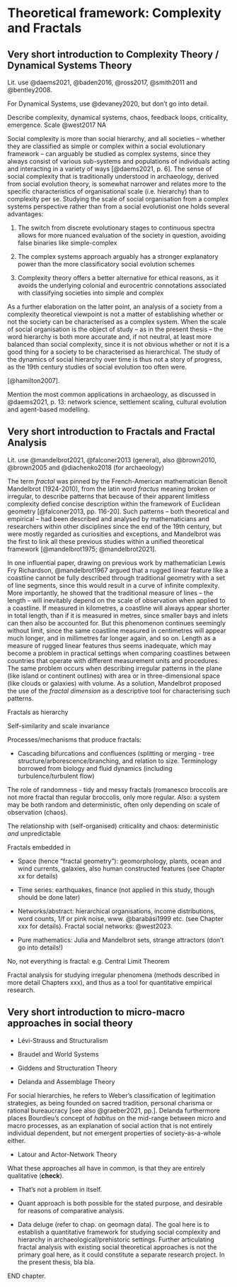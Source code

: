 # Theoretical framework: Complexity and Fractals {#theory}

## Very short introduction to Complexity Theory / Dynamical Systems Theory

Lit. use @daems2021, @baden2016, @ross2017, @smith2011 and @bentley2008.

For Dynamical Systems, use @devaney2020, but don't go into detail.

Describe complexity, dynamical systems, chaos, feedback loops, criticality, emergence. Scale @west2017 NA

Social complexity is more than social hierarchy, and all societies -- whether they are classified as simple or complex within a social evolutionary framework -- can arguably be studied as complex systems, since they always consist of various sub-systems and populations of individuals acting and interacting in a variety of ways [@daems2021, p. 6]. The sense of social complexity that is traditionally understood in archaeology, derived from social evolution theory, is somewhat narrower and relates more to the specific characteristics of organisational scale (i.e. hierarchy) than to complexity per se. Studying the scale of social organisation from a complex systems perspective rather than from a social evolutionist one holds several advantages:

1.  The switch from discrete evolutionary stages to continuous spectra allows for more nuanced evaluation of the society in question, avoiding false binaries like simple-complex

2.  The complex systems approach arguably has a stronger explanatory power than the more classificatory social evolution schemes

3.  Complexity theory offers a better alternative for ethical reasons, as it avoids the underlying colonial and eurocentric connotations associated with classifying societies into simple and complex

As a further elaboration on the latter point, an analysis of a society from a complexity theoretical viewpoint is not a matter of establishing whether or not the society can be characterised as a complex system. When the scale of social organisation is the object of study -- as in the present thesis -- the word hierarchy is both more accurate and, if not neutral, at least more balanced than social complexity, since it is not obvious whether or not it is a good thing for a society to be characterised as hierarchical. The study of the dynamics of social hierarchy over time is thus not a story of progress, as the 19th century studies of social evolution too often were.

[\@hamilton2007].

Mention the most common applications in archaeology, as discussed in @daems2021, p. 13: network science, settlement scaling, cultural evolution and agent-based modelling.

## Very short introduction to Fractals and Fractal Analysis {#fractals}

Lit. use @mandelbrot2021, @falconer2013 (general), also @brown2010, @brown2005 and @diachenko2018 (for archaeology)

The term *fractal* was pinned by the French-American mathematician Benoît Mandelbrot (1924-2010), from the latin word *fractus* meaning broken or irregular, to describe patterns that because of their apparent limitless complexity defied concise description within the framework of Euclidean geometry [@falconer2013, pp. 116-20]. Such patterns -- both theoretical and empirical -- had been described and analysed by mathematicians and researchers within other disciplines since the end of the 19th century, but were mostly regarded as curiosities and exceptions, and Mandelbrot was the first to link all these previous studies within a unified theoretical framework [@mandelbrot1975; @mandelbrot2021].

In one influential paper, drawing on previous work by mathematician Lewis Fry Richardson, @mandelbrot1967 argued that a rugged linear feature like a coastline cannot be fully described through traditional geometry with a set of line segments, since this would result in a curve of infinite complexity. More importantly, he showed that the traditional measure of lines -- the length -- will inevitably depend on the scale of observation when applied to a coastline. If measured in kilometres, a coastline will always appear shorter in total length, than if it is measured in metres, since smaller bays and inlets can then also be accounted for. But this phenomenon continues seemingly without limit, since the same coastline measured in centimetres will appear much longer, and in millimetres far longer again, and so on. Length as a measure of rugged linear features thus seems inadequate, which may become a problem in practical settings when comparing coastlines between countries that operate with different measurement units and procedures. The same problem occurs when describing irregular patterns in the plane (like island or continent outlines) with area or in three-dimensional space (like clouds or galaxies) with volume. As a solution, Mandelbrot proposed the use of the *fractal dimension* as a descriptive tool for characterising such patterns.

Fractals as hierarchy

Self-similarity and scale invariance

Processes/mechanisms that produce fractals:

-   Cascading bifurcations and confluences (splitting or merging - tree structure/arborescence/branching, and relation to size. Terminology borrowed from biology and fluid dynamics (including turbulence/turbulent flow)

The role of randomness - tidy and messy fractals (romanesco broccolis are not more fractal than regular broccolis, only more regular. Also: a system may be both random and deterministic, often only depending on scale of observation (chaos).

The relationship with (self-organised) criticality and chaos: deterministic *and* unpredictable

Fractals embedded in

-   Space (hence "fractal geometry"): geomorphology, plants, ocean and wind currents, galaxies, also human constructed features (see Chapter xx for details)

-   Time series: earthquakes, finance (not applied in this study, though should be done later)

-   Networks/abstract: hierarchical organisations, income distributions, word counts, 1/f or pink noise, www. @barabási1999 etc. (see Chapter xxx for details). Fractal social networks: @west2023.

-   Pure mathematics: Julia and Mandelbrot sets, strange attractors (don't go into details!)

No, not everything is fractal: e.g. Central Limit Theorem

Fractal analysis for studying irregular phenomena (methods described in more detail Chapters xxx), and thus as a tool for quantitative empirical research.

## Very short introduction to micro-macro approaches in social theory

-   Lévi-Strauss and Structuralism

-   Braudel and World Systems

-   Giddens and Structuration Theory

-   Delanda and Assemblage Theory

For social hierarchies, he refers to Weber's classification of legitimation strategies, as being founded on sacred tradition, personal charisma or rational bureaucracy [see also @graeber2021, pp.]. Delanda furthermore places Bourdieu's concept of *habitus* on the mid-range between micro and macro processes, as an explanation of social action that is not entirely individual dependent, but not emergent properties of society-as-a-whole either.

-   Latour and Actor-Network Theory

What these approaches all have in common, is that they are entirely qualitative (**check**).

-   That's not a problem in itself.

-   Quant approach is both possible for the stated purpose, and desirable for reasons of comparative analysis.

-   Data deluge (refer to chap. on geomagn data). The goal here is to establish a quantitative framework for studying social complexity and hierarchy in archaeological/prehistoric settings. Further articulating fractal analysis with existing social theoretical approaches is not the primary goal here, as it could constitute a separate research project. In the present thesis, bla bla.

END chapter.
